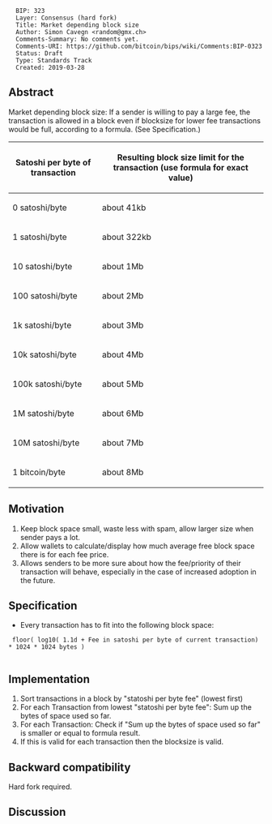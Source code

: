 <pre>
  BIP: 323
  Layer: Consensus (hard fork)
  Title: Market depending block size
  Author: Simon Cavegn <random@gmx.ch>
  Comments-Summary: No comments yet.
  Comments-URI: https://github.com/bitcoin/bips/wiki/Comments:BIP-0323
  Status: Draft
  Type: Standards Track
  Created: 2019-03-28
</pre>

==Abstract==

Market depending block size:
If a sender is willing to pay a large fee, the transaction is allowed in a block even if blocksize for lower fee transactions would be full, according to a formula. (See Specification.)

{| class="wikitable sortable" style="width: auto; text-align: center; font-size: smaller; table-layout: fixed;"
!Satoshi per byte of transaction
!Resulting block size limit for the transaction (use formula for exact value)
|-
| 0 satoshi/byte
| about 41kb
|- 
| 1 satoshi/byte 
| about 322kb
|-
| 10 satoshi/byte 
| about 1Mb
|- 
| 100 satoshi/byte 
| about 2Mb
|- 
| 1k satoshi/byte 
| about 3Mb
|- 
| 10k satoshi/byte 
| about 4Mb
|- 
| 100k satoshi/byte 
| about 5Mb
|- 
| 1M satoshi/byte 
| about 6Mb
|- 
| 10M satoshi/byte 
| about 7Mb
|- 
| 1 bitcoin/byte 
| about 8Mb
|}

==Motivation==

# Keep block space small, waste less with spam, allow larger size when sender pays a lot.
# Allow wallets to calculate/display how much average free block space there is for each fee price.
# Allows senders to be more sure about how the fee/priority of their transaction will behave, especially in the case of increased adoption in the future.

==Specification==

* Every transaction has to fit into the following block space:
  floor( log10( 1.1d + Fee in satoshi per byte of current transaction) * 1024 * 1024 bytes )
  

==Implementation==

# Sort transactions in a block by "statoshi per byte fee" (lowest first)
# For each Transaction from lowest "statoshi per byte fee": Sum up the bytes of space used so far.
# For each Transaction: Check if "Sum up the bytes of space used so far" is smaller or equal to formula result.
# If this is valid for each transaction then the blocksize is valid.

==Backward compatibility==

Hard fork required.

==Discussion==




